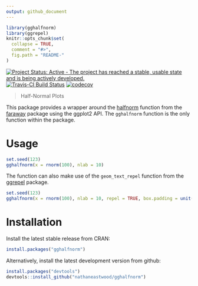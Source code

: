 ```yaml
---
output: github_document
---
```


<!-- README.md is generated from README.Rmd. Please edit that file -->

```r
library(gghalfnorm)
library(ggrepel)
knitr::opts_chunk$set(
  collapse = TRUE,
  comment = "#>",
  fig.path = "README-"
)
```

[![Project Status: Active - The project has reached a stable, usable state and is being actively developed.](http://www.repostatus.org/badges/latest/active.svg)](http://www.repostatus.org/#active) [![Travis-CI Build Status](https://travis-ci.org/nathaneastwood/gghalfnorm.svg?branch=master)](https://travis-ci.org/nathaneastwood/gghalfnorm) [![codecov](https://codecov.io/gh/nathaneastwood/gghalfnorm/branch/master/graph/badge.svg)](https://codecov.io/gh/nathaneastwood/gghalfnorm)

> Half-Normal Plots

This package provides a wrapper around the [halfnorm](https://github.com/cran/faraway/blob/master/R/faraway.R#L78) function from the [faraway](https://github.com/cran/faraway) package using the ggplot2 API. The `gghalfnorm` function is the only function within the package. 

# Usage

```r
set.seed(123)
gghalfnorm(x = rnorm(100), nlab = 10)
```

The function can also make use of the `geom_text_repel` function from the [ggrepel](https://github.com/slowkow/ggrepel) package.

```r
set.seed(123)
gghalfnorm(x = rnorm(100), nlab = 10, repel = TRUE, box.padding = unit(1, "lines"))
```

# Installation

Install the latest stable release from CRAN:

```r
install.packages("gghalfnorm")
```

Alternatively, install the latest development version from github:

```r
install.packages("devtools")
devtools::install_github("nathaneastwood/gghalfnorm")
```
